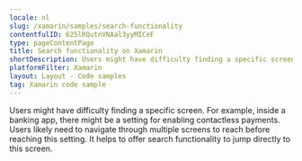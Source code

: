 ```yaml
---
locale: nl
slug: /xamarin/samples/search-functionality
contentfulID: 625lRQutnVNAal3yyMICeF
type: pageContentPage
title: Search functionality on Xamarin
shortDescription: Users might have difficulty finding a specific screen.
platformFilter: Xamarin
layout: Layout - Code samples
tag: Xamarin code sample
---
```


Users might have difficulty finding a specific screen. For example, inside a banking app, there might be a setting for enabling contactless payments. Users likely need to navigate through multiple screens to reach before reaching this setting. It helps to offer search functionality to jump directly to this screen.

<CodeSample id="screen-search" locale="nl" platform="xamarin"/>